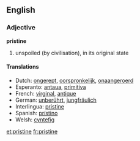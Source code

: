 ==English==

===Adjective===
'''pristine'''

#unspoiled (by civilisation), in its original state

====Translations====
*Dutch: [[ongerept]], [[oorspronkelijk]], [[onaangeroerd]]
*Esperanto: [[antaua]], [[primitiva]]
*French: [[virginal]], [[antique]]
*German: [[unberührt]], [[jungfräulich]]
*Interlingua: [[pristine]]
*Spanish: [[prístino]]
*Welsh: [[cyntefig]]

[[et:pristine]]
[[fr:pristine]]